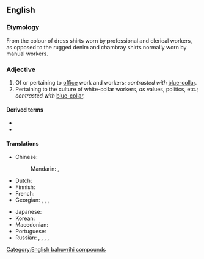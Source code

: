 {{also|whitecollar}}
==English==

===Etymology===
From the colour of dress shirts worn by professional and clerical workers, as opposed to the rugged denim and chambray shirts normally worn by manual workers.

===Adjective===
{{en-adj|head=[[white]]-[[collar]]}}

# Of or pertaining to [[office]] work and workers; ''contrasted with'' [[blue-collar]].
# Pertaining to the culture of white-collar workers, ''as'' values, politics, etc.; ''contrasted with'' [[blue-collar]].

====Derived terms====
* {{l|en|white-collar crime}}
* {{l|fi|white-collar worker}}

====Translations====
{{trans-top|of or pertaining to office work and workers}}
* Chinese:
*: Mandarin: {{t+|cmn|白領|sc=Hani}}, {{t+|cmn|白领|tr=báilǐng|sc=Hani}}
* Dutch: {{t|nl|witteboorden-}}
* Finnish: {{t|fi|valkokaulus-}}
* French: {{t+|fr|col blanc}}
* Georgian: {{t|ka|საოფისე|sc=Geor}}, {{t|ka|საკანცელარიო|sc=Geor}}, {{t|ka|თეთრსაყელოიანი|sc=Geor}}, {{t|ka|თეთრსაყელოიანები|sc=Geor}}
{{trans-mid}}
* Japanese: {{t|ja|ホワイトカラー|tr=howaito karā|sc=Jpan}}
* Korean: {{t+|ko|화이트칼라|sc=Kore}}
* Macedonian: {{t|mk|канцела́риски}}
* Portuguese: {{t|pt|[[de]]/[[do]] [[colarinho branco]]}}
* Russian: {{t+|ru|канцеля́рский}}, {{t+|ru|конто́рский}}, {{t+|ru|о́фисный}}, {{t+|ru|чистый|alt=«чи́стый»}}, {{t|ru|«[[бе́лый]] [[воротничо́к]]»|m}} {{qualifier|noun}}
{{trans-bottom}}

[[Category:English bahuvrihi compounds]]